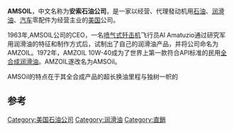 {{Infobox company  
| name             = 安索 AMSOIL Inc. 
| logo             = 
| caption          = "The first in synthetics"
| type             = 私有
| genre            = 汽车服务
| fate             = 
| predecessor      = 
| successor        = 
| foundation       = 1972
| founder          = Albert J. Amatuzio
| defunct          = 
| location_city    = [[Superior,_Wisconsin|Superior, Wisconsin]]
| location_country = [[美国|美国]]
| location         = 
| locations        = 
| area_served      = [[美国|美国]], [[加拿大|加拿大]], [[波多黎各|波多黎各]],[[台湾|台湾]]
| key_people       = 
| industry         = 石油化工
| products         = [[合成润滑油|合成润滑油]], [[机油滤清器|机油滤清器]], [[空气滤清器|空气滤清器]], [[汽油滤清器|汽油滤清器]]
| services         = 
| revenue          = 
| operating_income = 
| net_income       = 
| aum              = 
| assets           = 
| equity           = 
| owner            = 
| num_employees    = 
| parent           = 
| divisions        = [[ALTRUM|ALTRUM]] - Health Division of AMSOIL Inc.
| subsid           = [[AGGRAND|AGGRAND]]
| homepage         = http://www.amsoil.com/
| footnotes        = 
| intl             = 
}}


'''AMSOIL'''，中文名称为'''安索石油公司'''，是一家以经营、代理發动机用[[石油|石油]]、[[润滑油|润滑油]]、[[汽车|汽车]]零配件为经营主业的[[美国|美国]]公司。

1963年,AMSOIL公司的CEO，一名[[喷气式歼击机|喷气式歼击机]]飞行员Al Amatuzio通过研究军用润滑油的特征和制作方式后，试制出了自己的润滑油产品，并将公司命名为AMZOIL。1972年，AMZOIL 10W-40成为了世界上第一款符合API标准的民用[[合成润滑油|全合成润滑油]]。AMZOIL遂改名为AMSOil。

AMSOil的特点在于其全合成产品的超长换油里程与独树一帜的


==参考==
{{Reflist}}



[[Category:美国石油公司|Category:美国石油公司]]
[[Category:润滑油|Category:润滑油]]
[[Category:直銷|Category:直銷]]